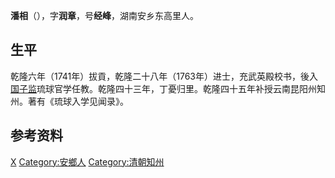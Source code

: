 '''潘相'''（{{bd|？||？||catIdx=P潘}}），字'''润章'''，号'''经峰'''，湖南安乡东高里人。

== 生平 ==
乾隆六年（1741年）拔貢，乾隆二十八年（1763年）进士，充武英殿校书，後入[[国子监|国子监]]琉球官学任教。乾隆四十三年，丁憂归里。乾隆四十五年补授云南昆阳州知州。著有《琉球入学见闻录》。

== 参考资料 ==
{{reflist}}

{{乾隆二十八年癸未科殿試金榜}}

{{Authority control}}

{{DEFAULTSORT:Pan潘}}
[[Category:潘姓|X]]
[[Category:安鄉人|Category:安鄉人]]
[[Category:清朝知州|Category:清朝知州]]